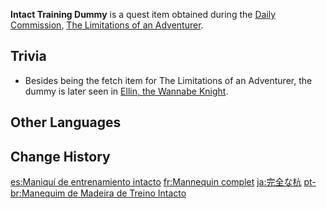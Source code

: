 {{Item Infobox
|id           = 100365
|image        = Item Training Dummy.png
|type         = Quest Items
|description  = An intact training dummy. Very sturdy, perfect for training.
|source1      = Obtained during [[The Limitations of an Adventurer]] after clearing the [[hilichurl]] camp with collateral damage.
}}
'''Intact Training Dummy''' is a quest item obtained during the [[Daily Commission]], [[The Limitations of an Adventurer]].

==Trivia==
*Besides being the fetch item for The Limitations of an Adventurer, the dummy is later seen in [[Ellin, the Wannabe Knight]].

==Other Languages==
{{Other Languages
|en      = Intact Training Dummy
|zhs     = 完整的木桩
|zhs_rm  = Wánzhěng de Mùzhuāng
|zht     = 完整的木樁
|zht_rm  = Wánzhěng de Mùzhuāng
|zh_tl   = Complete Wooden Stake
|ja      = 完全な杭
|ja_rm   = Kanzen-na Iku
|ja_tl   = 
|ko      = 훈련용 말뚝
|ko_rm   = Hunryeonyong Malttuk
|ko_tl   = Training Stake
|es      = Maniquí de entrenamiento intacto
|es_tl   = Intact Training Dummy
|fr      = Mannequin complet
|fr_tl   = Complete Dummy
|ru      = Целый тренировочный манекен
|ru_tl   = Whole Training Dummy
|th      = Intact Training Dummy
|vi      = Cọc gỗ hoàn chỉnh
|vi_tl   = 
|de      = Vollständiger Holzpfahl
|de_tl   = Complete Wooden Pole
|id      = Boneka Kayu Utuh
|id_tl   = Intact Wooden Doll
|pt      = Manequim de Madeira de Treino Intacto
|pt_tl   = 
|tr      = Sağlam Talim Hedefi
|tr_tl   = 
|it      = Manichino d'addestramento intatto
|it_tl   = Intact Training Dummy
}}

==Change History==
{{Change History|1.0}}

[[es:Maniquí de entrenamiento intacto]]
[[fr:Mannequin complet]]
[[ja:完全な杭]]
[[pt-br:Manequim de Madeira de Treino Intacto]]